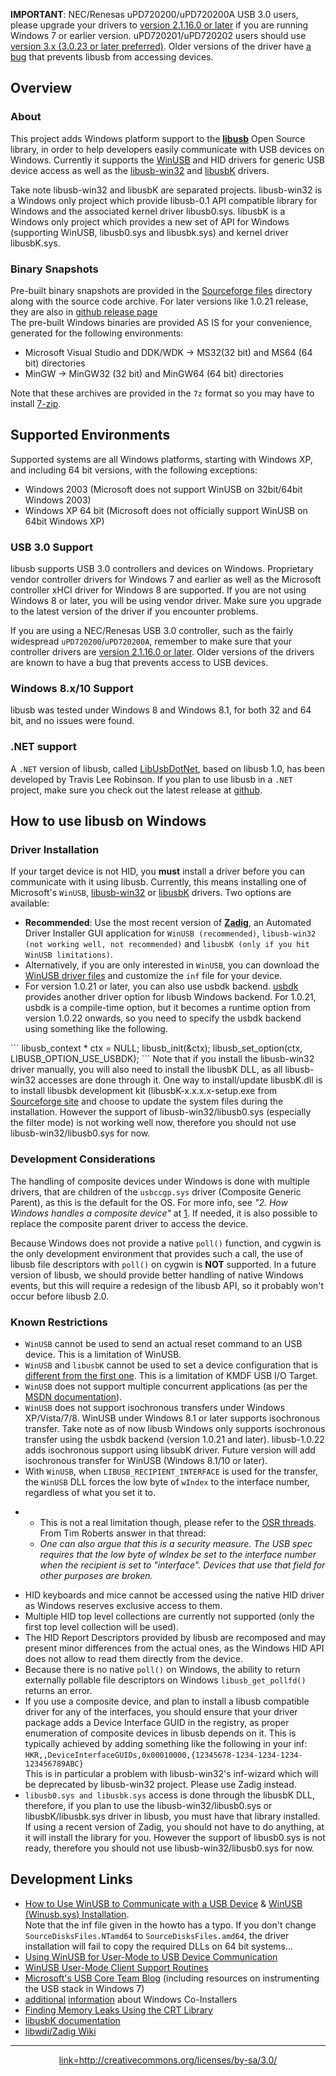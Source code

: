 '''IMPORTANT''': NEC/Renesas uPD720200/uPD720200A USB 3.0 users, please upgrade your drivers to [http://www.station-drivers.com/index.php/downloads/Drivers/Renesas-Nec/USB-3.0/ version 2.1.16.0 or later] if you are running Windows 7 or earlier version.
uPD720201/uPD720202 users should use [http://www.station-drivers.com/index.php/downloads/Drivers/Renesas-Nec/USB-3.0/ version 3.x (3.0.23 or later preferred)]. Older versions of the driver have [http://marc.info/?l=libusb-devel&m=130934450111495&w=2 a bug] that prevents libusb from accessing devices. 

== Overview ==
=== About ===

This project adds Windows platform support to the '''[[Home|libusb]]''' Open Source library, in order to help developers easily communicate with USB devices on Windows.
Currently it supports the [http://msdn.microsoft.com/en-us/library/windows/hardware/ff540207.aspx WinUSB] and HID drivers for generic USB device access as well as the [http://sourceforge.net/p/libusb-win32/wiki/Home/ libusb-win32] and [https://sourceforge.net/projects/libusbk/ libusbK] drivers.

Take note libusb-win32 and libusbK are separated projects. libusb-win32 is a Windows only project which provide libusb-0.1 API compatible library for Windows and the associated kernel driver libusb0.sys. libusbK is a Windows only project which provides a new set of API for Windows (supporting WinUSB, libusb0.sys and libusbk.sys) and kernel driver libusbK.sys.

=== Binary Snapshots ===

Pre-built binary snapshots are provided in the [http://sourceforge.net/projects/libusb/files/ Sourceforge files] directory along with the source code archive. For later versions like 1.0.21 release, they are also in [https://github.com/libusb/libusb/releases github release page]<br />
The pre-built Windows binaries are provided AS IS for your convenience, generated for the following environments:

* Microsoft Visual Studio and DDK/WDK &rarr; MS32(32 bit) and MS64 (64 bit) directories
* MinGW -> MinGW32 (32 bit) and MinGW64 (64 bit) directories 

Note that these archives are provided in the <code>7z</code> format so you may have to install ​[http://www.7-zip.org/ 7-zip].

== Supported Environments ==

Supported systems are all Windows platforms, starting with Windows XP, and including 64 bit versions, with the following exceptions:
* Windows 2003 (Microsoft does not support WinUSB on 32bit/64bit Windows 2003)
* Windows XP 64 bit (Microsoft does not officially support WinUSB on 64bit Windows XP)

=== USB 3.0 Support ===

libusb supports USB 3.0 controllers and devices on Windows. Proprietary vendor controller drivers for Windows 7 and earlier as well as the Microsoft controller xHCI driver for Windows 8 are supported. If you are not using Windows 8 or later, you will be using vendor driver. Make sure you upgrade to the latest version of the driver if you encounter problems. 

If you are using a NEC/Renesas USB 3.0 controller, such as the fairly widespread <code>uPD720200</code>/<code>uPD720200A</code>, remember to make sure that your controller drivers are [http://www.station-drivers.com/index.php/10-drivers/42-renesas-nec version 2.1.16.0 or later]. Older versions of the drivers are known to have a bug that prevents access to USB devices.

=== Windows 8.x/10 Support ===

libusb was tested under Windows 8 and Windows 8.1, for both 32 and 64 bit, and no issues were found.

=== .NET support ===

A <code>.NET</code> version of libusb, called [http://libusbdotnet.sourceforge.net/V2/Index.html LibUsbDotNet], based on libusb 1.0, has been developed by Travis Lee Robinson. If you plan to use libusb in a <code>.NET</code> project, make sure you check out the latest release at [https://github.com/LibUsbDotNet/LibUsbDotNet github].

== How to use libusb on Windows ==

=== Driver Installation ===

If your target device is not HID, you '''must''' install a driver before you can communicate with it using libusb. Currently, this means installing one of Microsoft's <code>WinUSB</code>, [http://sourceforge.net/apps/trac/libusb-win32/wiki libusb-win32] or [http://libusbk.sourceforge.net/UsbK3/index.html libusbK] drivers. Two options are available:
* '''Recommended''': Use the most recent version of '''[http://zadig.akeo.ie Zadig]''', an Automated Driver Installer GUI application for <code>WinUSB (recommended)</code>, <code>libusb-win32 (not working well, not recommended)</code> and <code>libusbK (only if you hit WinUSB limitations)</code>.
* Alternatively, if you are only interested in <code>WinUSB</code>, you can download the [https://storage.googleapis.com/google-code-archive-downloads/v2/code.google.com/libusb-winusb-wip/winusb%20driver.zip WinUSB driver files] and customize the <code>inf</code> file for your device.
* For version 1.0.21 or later, you can also use usbdk backend. [https://cgit.freedesktop.org/spice/win32/usbdk usbdk] provides another driver option for libusb Windows backend. For 1.0.21, usbdk is a compile-time option, but it becomes a runtime option from version 1.0.22 onwards, so you need to specify the usbdk backend using something like the following.
```
libusb_context * ctx = NULL;
libusb_init(&ctx);
libusb_set_option(ctx, LIBUSB_OPTION_USE_USBDK);
```
Note that if you install the libusb-win32 driver manually, you will also need to install the libusbK DLL, as all libusb-win32 accesses are done through it. One way to install/update libusbK.dll is to install libusbk development kit (libusbK-x.x.x.x-setup.exe from [http://sourceforge.net/projects/libusbk/ Sourceforge site] and choose to update the system files during the installation. However the support of libusb-win32/libusb0.sys (especially the filter mode) is not working well now, therefore you should not use libusb-win32/libusb0.sys for now.

=== Development Considerations ===

The handling of composite devices under Windows is done with multiple drivers, that are children of the <code>usbccgp.sys</code> driver (Composite Generic Parent), as this is the default for the OS. For more info, see ''"2. How Windows handles a composite device"'' at [http://forum.silabs.com/ubbthreads.php?ubb=showflat&Number=39797]. If needed, it is also possible to replace the composite parent driver to access the device.

Because Windows does not provide a native <code>poll()</code> function, and cygwin is the only development environment that provides such a call, the use of libusb file descriptors with <code>poll()</code> on cygwin is '''NOT''' supported. In a future version of libusb, we should provide better handling of native Windows events, but this will require a redesign of the libusb API, so it probably won't occur before libusb 2.0.

=== Known Restrictions ===

* <code>WinUSB</code> cannot be used to send an actual reset command to an USB device. This is a limitation of WinUSB. 
* <code>WinUSB</code> and <code>libusbK</code> cannot be used to set a device configuration that is [http://msdn.microsoft.com/en-us/library/windows/hardware/ff537060.aspx different from the first one]. This is a limitation of KMDF USB I/O Target. 
* <code>WinUSB</code> does not support multiple concurrent applications (as per the [http://msdn.microsoft.com/en-us/library/windows/hardware/ff540215.aspx MSDN documentation]).
* <code>WinUSB</code> does not support isochronous transfers under Windows XP/Vista/7/8. WinUSB under Windows 8.1 or later  supports isochronous transfer. Take note as of now libusb Windows only supports isochronous transfer using the usbdk backend (version 1.0.21 and later). libusb-1.0.22 adds isochronous support using libsubK driver. Future version will add isochronous transfer for WinUSB (Windows 8.1/10 or later).
* With <code>WinUSB</code>, when <code>LIBUSB_RECIPIENT_INTERFACE</code> is used for the transfer, the <code>WinUSB</code> DLL forces the low byte of <code>wIndex</code> to the interface number, regardless of what you set it to. 

**This is not a real limitation though, please refer to the [http://www.osronline.com/showthread.cfm?link=223812 OSR threads]. From Tim Roberts answer in that thread:
** <i>One can also argue that this is a security measure.  The USB spec requires that the low byte of wIndex be set to the interface number when the recipient is set to "interface".  Devices that use that field for other purposes are broken.</i>

* HID keyboards and mice cannot be accessed using the native HID driver as Windows reserves exclusive access to them.
* Multiple HID top level collections are currently not supported (only the first top level collection will be used).
* The HID Report Descriptors provided by libusb are recomposed and may present minor differences from the actual ones, as the Windows HID API does not allow to read them directly from the device.
* Because there is no native <code>poll()</code> on Windows, the ability to return externally pollable file descriptors on Windows <code>libusb_get_pollfd()</code> returns an error.
* If you use a composite device, and plan to install a libusb compatible driver for any of the interfaces, you should ensure that your driver package adds a Device Interface GUID in the registry, as proper enumeration of composite devices in libusb depends on it. This is typically achieved by adding something like the following in your inf:<br/><code>HKR,,DeviceInterfaceGUIDs,0x00010000,{12345678-1234-1234-1234-123456789ABC}</code><br> This is in particular a problem with libusb-win32's inf-wizard which will be deprecated by libusb-win32 project. Please use Zadig instead.
* <code>libusb0.sys and libusbk.sys</code> access is done through the libusbK DLL, therefore, if you plan to use the libusb-win32/libusb0.sys or libusbK/libusbk.sys driver in libusb, you must have that library installed. If using a recent version of Zadig, you should not have to do anything, at it will install the library for you. However the support of libusb0.sys is not ready, therefore you should not use libusb-win32/libusb0.sys for now.

== Development Links ==

* [https://docs.microsoft.com/en-us/windows-hardware/drivers/usbcon/using-winusb-api-to-communicate-with-a-usb-device How to Use WinUSB to Communicate with a USB Device] & [https://docs.microsoft.com/en-us/windows-hardware/drivers/usbcon/winusb-installation WinUSB (Winusb.sys) Installation].<br/>Note that the inf file given in the howto has a typo. If you don't change <code>SourceDisksFiles.NTamd64</code> to <code>SourceDisksFiles.amd64</code>, the driver installation will fail to copy the required DLLs on 64 bit systems...
* [https://www.osr.com/nt-insider/2009-issue2/using-winusb-user-mode-usb-device-communication/ Using WinUSB for User-Mode to USB Device Communication]
* [http://msdn.microsoft.com/en-us/library/ff540046.aspx#winusb WinUSB User-Mode Client Support Routines]
* [http://blogs.msdn.com/usbcoreblog/ Microsoft's USB Core Team Blog] (including resources on instrumenting the USB stack in Windows 7)
* [http://blogs.msdn.com/iliast/archive/2008/03/10/why-do-we-need-wdf-coinstallers.aspx additional] [http://blogs.msdn.com/iliast/archive/2009/08/13/wdf-logo-requirements-regarding-coinstallers.aspx information] about Windows Co-Installers
* [http://msdn.microsoft.com/en-us/library/x98tx3cf.aspx Finding Memory Leaks Using the CRT Library]
* [http://libusbk.sourceforge.net/UsbK3/index.html libusbK documentation]
* [https://github.com/pbatard/libwdi/wiki libwdi/Zadig Wiki]
----
<center>[[CC_BY-SA.png|link=http://creativecommons.org/licenses/by-sa/3.0/]]</center>